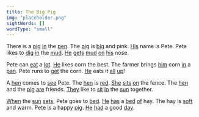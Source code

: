 ```yaml
---
title: The Big Pig
img: "placeholder.png"
sightWords: []
wordType: "small"
---
```


There is a <u>pig</u> <u>in</u> the <u>pen</u>. The <u>pig</u> is <u>big</u> and pink. <u>His</u> name is Pete. Pete likes to <u>dig</u> <u>in</u> the <u>mud</u>. <u>He</u> <u>gets</u> <u>mud</u> <u>on</u> <u>his</u> nose.

Pete can <u>eat</u> a <u>lot</u>. <u>He</u> likes corn the best. The farmer brings <u>him</u> corn <u>in</u> a <u>pan</u>. Pete runs to <u>get</u> the corn. <u>He</u> eats it <u>all</u> <u>up</u>!

A <u>hen</u> comes to <u>see</u> Pete. The <u>hen</u> is <u>red</u>. <u>She</u> <u>sits</u> <u>on</u> the fence. The <u>hen</u> and the <u>pig</u> <u>are</u> friends. <u>They</u> like to <u>sit</u> <u>in</u> the <u>sun</u> together.

<u>When</u> the <u>sun</u> <u>sets</u>, Pete goes to <u>bed</u>. <u>He</u> <u>has</u> a <u>bed</u> <u>of</u> hay. The hay is <u>soft</u> and warm. Pete is a happy <u>pig</u>. <u>He</u> <u>had</u> a good <u>day</u>.